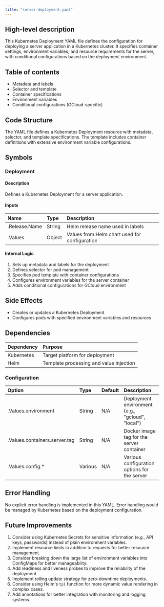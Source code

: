 ```yaml
---
title: "server-deployment.yaml"
---
```


## High-level description
This Kubernetes Deployment YAML file defines the configuration for deploying a server application in a Kubernetes cluster. It specifies container settings, environment variables, and resource requirements for the server, with conditional configurations based on the deployment environment.

## Table of contents
- Metadata and labels
- Selector and template
- Container specifications
- Environment variables
- Conditional configurations (GCloud-specific)

## Code Structure
The YAML file defines a Kubernetes Deployment resource with metadata, selector, and template specifications. The template includes container definitions with extensive environment variable configurations.

## Symbols

### Deployment
#### Description
Defines a Kubernetes Deployment for a server application.

#### Inputs
| Name | Type | Description |
|:-----|:-----|:------------|
| .Release.Name | String | Helm release name used in labels |
| .Values | Object | Values from Helm chart used for configuration |

#### Internal Logic
1. Sets up metadata and labels for the deployment
2. Defines selector for pod management
3. Specifies pod template with container configurations
4. Configures environment variables for the server container
5. Adds conditional configurations for GCloud environment

## Side Effects
- Creates or updates a Kubernetes Deployment
- Configures pods with specified environment variables and resources

## Dependencies
| Dependency | Purpose |
|:-----------|:--------|
| Kubernetes | Target platform for deployment |
| Helm | Template processing and value injection |

### Configuration
| Option | Type | Default | Description |
|:-------|:-----|:--------|:------------|
| .Values.environment | String | N/A | Deployment environment (e.g., "gcloud", "local") |
| .Values.containers.server.tag | String | N/A | Docker image tag for the server container |
| .Values.config.* | Various | N/A | Various configuration options for the server |

## Error Handling
No explicit error handling is implemented in this YAML. Error handling would be managed by Kubernetes based on the deployment configuration.

## Future Improvements
1. Consider using Kubernetes Secrets for sensitive information (e.g., API keys, passwords) instead of plain environment variables.
2. Implement resource limits in addition to requests for better resource management.
3. Consider breaking down the large list of environment variables into ConfigMaps for better manageability.
4. Add readiness and liveness probes to improve the reliability of the deployment.
5. Implement rolling update strategy for zero-downtime deployments.
6. Consider using Helm's `tpl` function for more dynamic value rendering in complex cases.
7. Add annotations for better integration with monitoring and logging systems.